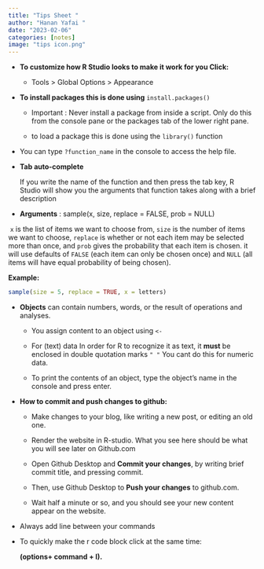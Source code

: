 ```yaml
---
title: "Tips Sheet "
author: "Hanan Yafai "
date: "2023-02-06"
categories: [notes]
image: "tips icon.png"
---
```


-   **To customize how R Studio looks to make it work for you Click:**

    -   Tools \> Global Options \> Appearance

-   **To install packages this is done using** `install.packages()`

    -   Important : Never install a package from inside a script. Only do this from the console pane or the packages tab of the lower right pane.

    -   to load a package this is done using the `library()` function

-   You can type `?function_name` in the console to access the help file.

-   **Tab auto-complete**

    If you write the name of the function and then press the tab key, R Studio will show you the arguments that function takes along with a brief description

-   **Arguments** : sample(x, size, replace = FALSE, prob = NULL)

 `x` is the list of items we want to choose from, `size` is the number of items we want to choose, `replace` is whether or not each item may be selected more than once, and `prob` gives the probability that each item is chosen. it will use defaults of `FALSE` (each item can only be chosen once) and `NULL` (all items will have equal probability of being chosen).

**Example:**

```r
sample(size = 5, replace = TRUE, x = letters)
```

-   **Objects** can contain numbers, words, or the result of operations and analyses.

    -   You assign content to an object using `<-`

    ```{=html}
    <!-- -->
    ```
    -   For (text) data In order for R to recognize it as text, it **must** be enclosed in double quotation marks `" "` You cant do this for numeric data.

    -   To print the contents of an object, type the object's name in the console and press enter.

-   **How to commit and push changes to github:**

    -   Make changes to your blog, like writing a new post, or editing an old one.

    -    Render the website in R-studio. What you see here should be what you will see later on Github.com

    -   Open Github Desktop and **Commit your changes**, by writing brief commit title, and pressing commit.

    -    Then, use Github Desktop to **Push your changes** to github.com.

    -    Wait half a minute or so, and you should see your new content appear on the website.

```{=html}
<!-- -->
```
-   Always add line between your commands

-   To quickly make the r code block click at the same time:

    **(options+ command + I).**
